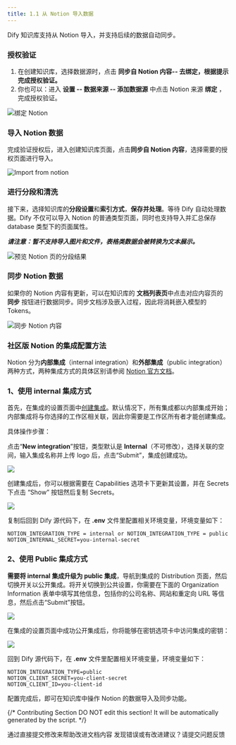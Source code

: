 ```yaml
---
title: 1.1 从 Notion 导入数据
---
```


Dify 知识库支持从 Notion 导入，并支持后续的数据自动同步。

### 授权验证

1. 在创建知识库，选择数据源时，点击 **同步自 Notion 内容-- 去绑定，根据提示完成授权验证。**
2. 你也可以：进入 **设置 -- 数据来源 -- 添加数据源** 中点击 Notion 来源 **绑定** ，完成授权验证。

![绑定 Notion](https://assets-docs.dify.ai/2024/12/f1d5bcdcfbd57407e0bce1597df4daad.png)

### 导入 Notion 数据

完成验证授权后，进入创建知识库页面，点击**同步自 Notion 内容**，选择需要的授权页面进行导入。

![Import from notion](https://assets-docs.dify.ai/2025/01/ac130faeb40a59662c2f63b9680d061e.png)

### 进行分段和清洗

接下来，选择知识库的**分段设置**和**索引方式**，**保存并处理**。等待 Dify 自动处理数据。Dify 不仅可以导入 Notion 的普通类型页面，同时也支持导入并汇总保存 database 类型下的页面属性。

_**请注意：暂不支持导入图片和文件，表格类数据会被转换为文本展示。**_

![预览 Notion 页的分段结果](https://assets-docs.dify.ai/2024/12/ab1b1aa690adad153cac0a321b6b7585.png)

### 同步 Notion 数据

如果你的 Notion 内容有更新，可以在知识库的 **文档列表页**中点击对应内容页的 **同步** 按钮进行数据同步。同步文档涉及嵌入过程，因此将消耗嵌入模型的 Tokens。

![同步 Notion 内容](https://assets-docs.dify.ai/2024/12/af7cabd98c3aac392819d9041cc408de.png)

### 社区版 Notion 的集成配置方法

Notion 分为**内部集成**（internal integration）和**外部集成**（public integration）两种方式，两种集成方式的具体区别请参阅 [Notion 官方文档](https://developers.notion.com/docs/authorization)。

### 1、**使用 internal 集成方式**

首先，在集成的设置页面中[创建集成](https://www.notion.so/my-integrations)。默认情况下，所有集成都以内部集成开始；内部集成将与你选择的工作区相关联，因此你需要是工作区所有者才能创建集成。

具体操作步骤：

点击“**New integration**”按钮，类型默认是 **Internal**（不可修改），选择关联的空间，输入集成名称并上传 logo 后，点击“Submit”，集成创建成功。

![](https://assets-docs.dify.ai/2025/04/f66f75df7e5601508c69377f813cdbcc.png)

创建集成后，你可以根据需要在 Capabilities 选项卡下更新其设置，并在 Secrets 下点击 “Show” 按钮然后复制 Secrets。

![](https://assets-docs.dify.ai/2025/04/83c1f1699ec4165b56ae8fea304d35f5.png)

复制后回到 Dify 源代码下，在 **.env** 文件里配置相关环境变量，环境变量如下：

```
NOTION_INTEGRATION_TYPE = internal or NOTION_INTEGRATION_TYPE = public
NOTION_INTERNAL_SECRET=you-internal-secret
```

### 2、**使用 Public 集成方式**

**需要将 internal 集成升级为 public 集成**，导航到集成的 Distribution 页面，然后切换开关以公开集成。将开关切换到公共设置，你需要在下面的 Organization Information 表单中填写其他信息，包括你的公司名称、网站和重定向 URL 等信息，然后点击“Submit”按钮。

![](https://assets-docs.dify.ai/2025/04/c37759d54f8e72685e1cacffa23d2e9f.png)

在集成的设置页面中成功公开集成后，你将能够在密钥选项卡中访问集成的密钥：

![](https://assets-docs.dify.ai/2025/04/c4af8b95298c6b86d80406bec09c31e7.png)

回到 Dify 源代码下，在 **.env** 文件里配置相关环境变量，环境变量如下：

```
NOTION_INTEGRATION_TYPE=public
NOTION_CLIENT_SECRET=you-client-secret
NOTION_CLIENT_ID=you-client-id
```

配置完成后，即可在知识库中操作 Notion 的数据导入及同步功能。

{/*
Contributing Section
DO NOT edit this section!
It will be automatically generated by the script.
*/}

<CardGroup cols="2">
    <Card
        title="编辑此页面"
        icon="pen-to-square"
        href="https://github.com/langgenius/dify-docs-mintlify/edit/main/zh-hans/guides/knowledge-base/create-knowledge-and-upload-documents/import-content-data/sync-from-notion.mdx"
    >
        通过直接提交修改来帮助改进文档内容
    </Card>
    <Card
        title="提交问题"
        icon="github"
        href="https://github.com/langgenius/dify-docs-mintlify/issues/new?title=文档问题%3A%20from-not&body=%23%23%20问题描述%0A%3C%21--%20请简要描述你发现的问题%20--%3E%0A%0A%23%23%20页面链接%0Ahttps%3A%2F%2Fgithub.com%2Flanggenius%2Fdify-docs-mintlify%2Fblob%2Fmain%2Fzh-hans/guides/knowledge-base/create-knowledge-and-upload-documents/import-content-data%2Fsync-from-notion.mdx%0A%0A%23%23%20建议修改%0A%3C%21--%20如果有具体的修改建议，请在此说明%20--%3E%0A%0A%3C%21--%20感谢你对文档质量的关注！%20--%3E"
    >
        发现错误或有改进建议？请提交问题反馈
    </Card>
</CardGroup>

